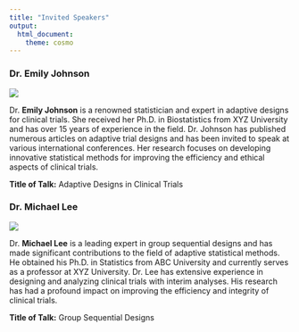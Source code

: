 ---
title: "Invited Speakers"
output:
  html_document:
    theme: cosmo
---

<style type="text/css">
h1.title {
  font-size: 36px;
  color: DarkRed;
  text-align: center;
}
</style>

<!-- # Adaptive Designs and Multiple Testing Procedures Workshop -->

<!-- ## Invited Speakers -->

### Dr. Emily Johnson

![](images/user_default.png)

Dr. **Emily Johnson** is a renowned statistician and expert in adaptive designs for clinical trials. She received her Ph.D. in Biostatistics from XYZ University and has over 15 years of experience in the field. Dr. Johnson has published numerous articles on adaptive trial designs and has been invited to speak at various international conferences. Her research focuses on developing innovative statistical methods for improving the efficiency and ethical aspects of clinical trials.

**Title of Talk:** Adaptive Designs in Clinical Trials

### Dr. Michael Lee

![](images/user_default.png)

Dr. **Michael Lee** is a leading expert in group sequential designs and has made significant contributions to the field of adaptive statistical methods. He obtained his Ph.D. in Statistics from ABC University and currently serves as a professor at XYZ University. Dr. Lee has extensive experience in designing and analyzing clinical trials with interim analyses. His research has had a profound impact on improving the efficiency and integrity of clinical trials.

**Title of Talk:** Group Sequential Designs


